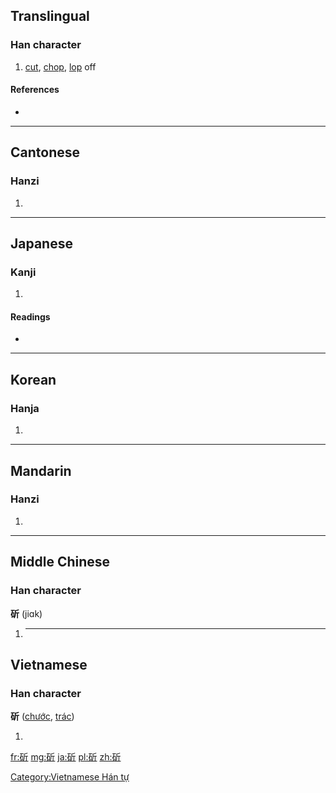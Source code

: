 ==Translingual==

===Han character===
{{Han char|rn=69|rad=斤|as=05|sn=9|four=1262<sub>1</sub>|canj=一口竹一中 (MRHML)|ids=⿰[[石]][[斤]]}}

# [[cut]], [[chop]], [[lop]] off

====References====
* {{Han ref|kx=0479.150|dkj=13548|dj=0838.120|hdz=32024.030|uh=65AB|ud=26027|bh=AC48|bd=44104}}

----

==Cantonese==

===Hanzi===
{{yue-hanzi|jyut=|y=jeuk3}}

# {{defn|lang=yue|sort=斤05}}

----

==Japanese==

===Kanji===
{{ja-kanji|grade=|rs=斤05}}

# {{defn|lang=ja|sort=斤05}}

====Readings====
* {{ja-readings|on=[[しゃく]] (shaku)|kun=[[きる]] (kiru)}}

----

==Korean==

===Hanja===
{{ko-hanja|hangeul=작|eumhun=|rv=jak|mr=chak|y=cak}}

# {{defn|lang=ko|sort=斤05}}

----

==Mandarin==

===Hanzi===
{{cmn-hanzi|pin=[[zhuó]] ([[zhuo2]])|wg=cho<sup>2</sup>}}

# {{defn|lang=cmn|sort=斤05}}

----

==Middle Chinese==

===Han character===
'''斫''' (jiɑk)

# {{defn|lang=zhx-mid|sort=斤05}}----

==Vietnamese==

===Han character===
'''斫''' ([[chước]], [[trác]])

# {{defn|lang=vi}}

[[Category:Vietnamese Hán tự]]

[[fr:斫]]
[[mg:斫]]
[[ja:斫]]
[[pl:斫]]
[[zh:斫]]